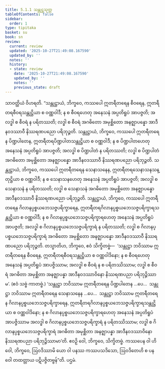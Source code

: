 ```yaml
---
title: 5.1.1 သန္တုဋ္ဌသုတ္တ
tableOfContents: false
sidebar:
  order: 1
type: tipitaka
basket: su
book: sn
review:
  current: review
  updated: '2025-10-27T21:49:08.167590'
  updated_by: ''
  notes: ''
  history:
  - state: review
    date: '2025-10-27T21:49:08.167590'
    updated_by: ''
    notes: ''
    previous_state: draft
---
```



<ReviewStatus review={frontmatter.review} showDetails={true} />

<HypothesisAnnotation frontmatter={frontmatter} />

<DynamicBreadcrumb />

<Division number="144" book="sn" e="ch" v="18" p="300">

<Paragraph number="898" book="sn">
သာဝတ္ထိယံ ဝိဟရတိ. “သန္တုဋ္ဌာယံ, ဘိက္ခဝေ, ကဿပေါ ဣတရီတရေန စီဝရေန, ဣတရီတရစီဝရသန္တုဋ္ဌိယာ စ ဝဏ္ဏဝါဒီ; န စ စီဝရဟေတု အနေသနံ အပ္ပတိရူပံ အာပဇ္ဇတိ; အလဒ္ဓါ စ စီဝရံ န ပရိတဿတိ; လဒ္ဓါ စ စီဝရံ အဂဓိတော အမုစ္ဆိတော အနဇ္ဈာပန္နော အာဒီနဝဒဿာဝီ နိဿရဏပညော ပရိဘုဉ္ဇတိ.
</Paragraph>

<Paragraph number="899" book="sn">
သန္တုဋ္ဌာယံ, ဘိက္ခဝေ, ကဿပေါ ဣတရီတရေန ပိဏ္ဍပါတေန, ဣတရီတရပိဏ္ဍပါတသန္တုဋ္ဌိယာ စ ဝဏ္ဏဝါဒီ; န စ ပိဏ္ဍပါတဟေတု အနေသနံ အပ္ပတိရူပံ အာပဇ္ဇတိ; အလဒ္ဓါ စ ပိဏ္ဍပါတံ န ပရိတဿတိ; လဒ္ဓါ စ ပိဏ္ဍပါတံ အဂဓိတော အမုစ္ဆိတော အနဇ္ဈာပန္နော အာဒီနဝဒဿာဝီ နိဿရဏပညော ပရိဘုဉ္ဇတိ.
</Paragraph>

<Paragraph number="900" book="sn">
သန္တုဋ္ဌာယံ, ဘိက္ခဝေ, ကဿပေါ ဣတရီတရေန သေနာသနေန, ဣတရီတရသေနာသနသန္တုဋ္ဌိယာ စ ဝဏ္ဏဝါဒီ; န စ သေနာသနဟေတု အနေသနံ အပ္ပတိရူပံ အာပဇ္ဇတိ; အလဒ္ဓါ စ သေနာသနံ န ပရိတဿတိ; လဒ္ဓါ စ သေနာသနံ အဂဓိတော အမုစ္ဆိတော အနဇ္ဈာပန္နော အာဒီနဝဒဿာဝီ နိဿရဏပညော ပရိဘုဉ္ဇတိ.
</Paragraph>

<Paragraph number="901" book="sn">
သန္တုဋ္ဌာယံ, ဘိက္ခဝေ, ကဿပေါ ဣတရီတရေန ဂိလာနပ္ပစ္စယဘေသဇ္ဇပရိက္ခာရေန, ဣတရီတရဂိလာနပ္ပစ္စယဘေသဇ္ဇပရိက္ခာရသန္တုဋ္ဌိယာ စ ဝဏ္ဏဝါဒီ; န စ ဂိလာနပ္ပစ္စယဘေသဇ္ဇပရိက္ခာရဟေတု အနေသနံ အပ္ပတိရူပံ အာပဇ္ဇတိ; အလဒ္ဓါ စ ဂိလာနပ္ပစ္စယဘေသဇ္ဇပရိက္ခာရံ န ပရိတဿတိ; လဒ္ဓါ စ ဂိလာနပ္ပစ္စယဘေသဇ္ဇပရိက္ခာရံ အဂဓိတော အမုစ္ဆိတော အနဇ္ဈာပန္နော အာဒီနဝဒဿာဝီ နိဿရဏပညော ပရိဘုဉ္ဇတိ.
</Paragraph>

<Paragraph number="902" book="sn">
တသ္မာတိဟ, ဘိက္ခဝေ, ဧဝံ သိက္ခိတဗ္ဗံ—  ‘သန္တုဋ္ဌာ ဘဝိဿာမ ဣတရီတရေန စီဝရေန, ဣတရီတရစီဝရသန္တုဋ္ဌိယာ စ ဝဏ္ဏဝါဒိနော; န စ စီဝရဟေတု အနေသနံ အပ္ပတိရူပံ အာပဇ္ဇိဿာမ; အလဒ္ဓါ စ စီဝရံ န စ ပရိတဿိဿာမ; လဒ္ဓါ စ စီဝရံ အဂဓိတာ အမုစ္ဆိတာ အနဇ္ဈာပန္နာ အာဒီနဝဒဿာဝိနော နိဿရဏပညာ ပရိဘုဉ္ဇိဿာမ’. (ဧဝံ သဗ္ဗံ ကာတဗ္ဗံ.)
</Paragraph>

<Paragraph number="903" book="sn">
‘သန္တုဋ္ဌာ ဘဝိဿာမ ဣတရီတရေန ပိဏ္ဍပါတေန …ပေ…  သန္တုဋ္ဌာ ဘဝိဿာမ ဣတရီတရေန သေနာသနေန …ပေ…  သန္တုဋ္ဌာ ဘဝိဿာမ ဣတရီတရေန ဂိလာနပ္ပစ္စယဘေသဇ္ဇပရိက္ခာရေန, ဣတရီတရဂိလာနပ္ပစ္စယဘေသဇ္ဇပရိက္ခာရသန္တုဋ္ဌိယာ စ ဝဏ္ဏဝါဒိနော; န စ ဂိလာနပ္ပစ္စယဘေသဇ္ဇပရိက္ခာရဟေတု အနေသနံ အပ္ပတိရူပံ အာပဇ္ဇိဿာမ အလဒ္ဓါ စ ဂိလာနပ္ပစ္စယဘေသဇ္ဇပရိက္ခာရံ န ပရိတဿိဿာမ; လဒ္ဓါ စ ဂိလာနပ္ပစ္စယဘေသဇ္ဇပရိက္ခာရံ အဂဓိတာ အမုစ္ဆိတာ အနဇ္ဈာပန္နာ အာဒီနဝဒဿာဝိနော နိဿရဏပညာ ပရိဘုဉ္ဇိဿာမာ’တိ. ဧဝဉှိ ဝေါ, ဘိက္ခဝေ, သိက္ခိတဗ္ဗံ. ကဿပေန ဝါ ဟိ ဝေါ, ဘိက္ခဝေ, ဩဝဒိဿာမိ ယော ဝါ ပနဿ ကဿပသဒိသော, ဩဝဒိတေဟိ စ ပန ဝေါ တထတ္တာယ ပဋိပဇ္ဇိတဗ္ဗန်”တိ.

</Paragraph>
</Division>

<Paragraph number="904" type="center" book="sn">
ပဌမံ.
</Paragraph>